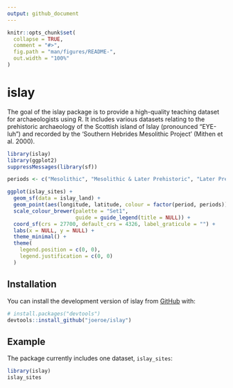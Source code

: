 ```yaml
---
output: github_document
---
```


<!-- README.md is generated from README.Rmd. Please edit that file -->

```r
knitr::opts_chunk$set(
  collapse = TRUE,
  comment = "#>",
  fig.path = "man/figures/README-",
  out.width = "100%"
)
```

# islay

<!-- badges: start -->
<!-- badges: end -->

The goal of the islay package is to provide a high-quality teaching dataset for archaeologists using R.
It includes various datasets relating to the prehistoric archaeology of the Scottish island of Islay (pronounced "EYE-luh") and recorded by the 'Southern Hebrides Mesolithic Project' (Mithen et al. 2000).

```r
library(islay)
library(ggplot2)
suppressMessages(library(sf))

periods <- c("Mesolithic", "Mesolithic & Later Prehistoric", "Later Prehistoric")

ggplot(islay_sites) +
  geom_sf(data = islay_land) +
  geom_point(aes(longitude, latitude, colour = factor(period, periods))) +
  scale_colour_brewer(palette = "Set1", 
                      guide = guide_legend(title = NULL)) +
  coord_sf(crs = 27700, default_crs = 4326, label_graticule = "") +
  labs(x = NULL, y = NULL) +
  theme_minimal() +
  theme(
    legend.position = c(0, 0),
    legend.justification = c(0, 0)
  )
```

## Installation

You can install the development version of islay from [GitHub](https://github.com/) with:

``` r
# install.packages("devtools")
devtools::install_github("joeroe/islay")
```

## Example

The package currently includes one dataset, `islay_sites`:

```r
library(islay)
islay_sites
```
